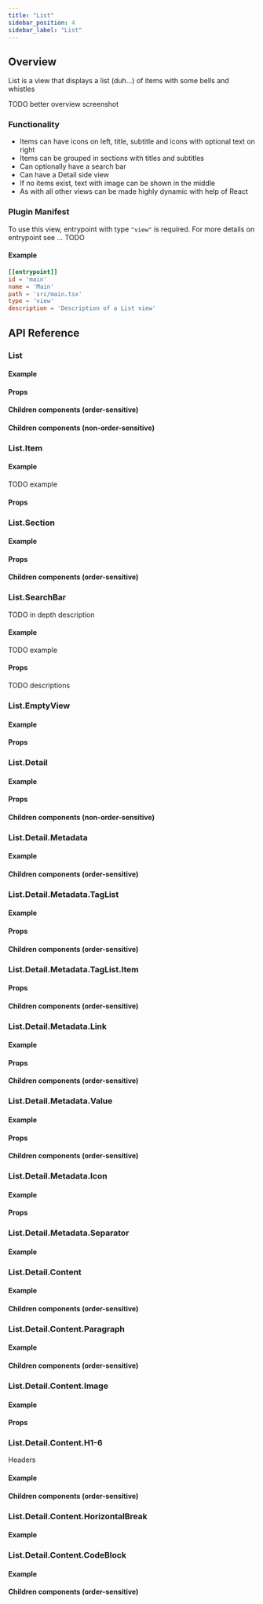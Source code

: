```yaml
---
title: "List"
sidebar_position: 4
sidebar_label: "List"
---
```






















## Overview

List is a view that displays a list (duh...) of items with some bells and whistles

TODO better overview screenshot
<UiScreenshot imgPath="/img/screenshots/docs_list/main/default.png"/>

### Functionality
- Items can have icons on left, title, subtitle and icons with optional text on right
- Items can be grouped in sections with titles and subtitles
- Can optionally have a search bar
- Can have a Detail side view
- If no items exist, text with image can be shown in the middle
- As with all other views can be made highly dynamic with help of React

### Plugin Manifest

To use this view, entrypoint with type `"view"` is required. For more details on entrypoint see ... TODO

#### Example
```toml
[[entrypoint]]
id = 'main'
name = 'Main'
path = 'src/main.tsx'
type = 'view'
description = 'Description of a List view'
```

## API Reference

### List
<ListDescription/>

#### Example
<ListCode/>

#### Props
<ListProps/>

#### Children components (order-sensitive)
<ListOrderedMembers/>

#### Children components (non-order-sensitive)
<ListPerTypeMembers/>



### List.Item
<ListItemDescription/>

#### Example
TODO example
<ListItemCode/>

#### Props
<ListItemProps/>



### List.Section
<ListSectionDescription/>

#### Example
<ListSectionCode/>

#### Props
<ListSectionProps/>

#### Children components (order-sensitive)
<ListSectionOrderedMembers/>



### List.SearchBar
<SearchBarDescription/>

TODO in depth description

#### Example
TODO example
<SearchBarCode/>

#### Props
TODO descriptions
<SearchBarProps/>



### List.EmptyView
<EmptyViewDescription/>

#### Example
<EmptyViewCode/>

#### Props
<EmptyViewProps/>



### List.Detail
<DetailDescription/>

#### Example
<DetailCode/>

#### Props
<DetailProps/>

#### Children components (non-order-sensitive)
<DetailPerTypeMembers/>



### List.Detail.Metadata
<MetadataDescription/>

#### Example
<MetadataCode/>

#### Children components (order-sensitive)
<MetadataOrderedMembers/>



### List.Detail.Metadata.TagList
<MetadataTagListDescription/>

#### Example
<MetadataTagListCode/>

#### Props
<MetadataTagListProps/>

#### Children components (order-sensitive)
<MetadataTagListOrderedMembers/>



### List.Detail.Metadata.TagList.Item
<MetadataTagListItemDescription/>

#### Props
<MetadataTagListItemProps/>

#### Children components (order-sensitive)
<MetadataTagListItemOrderedMembers/>



### List.Detail.Metadata.Link
<MetadataLinkDescription/>

#### Example
<MetadataLinkCode/>

#### Props
<MetadataLinkProps/>

#### Children components (order-sensitive)
<MetadataLinkOrderedMembers/>



### List.Detail.Metadata.Value
<MetadataValueDescription/>

#### Example
<MetadataValueCode/>

#### Props
<MetadataValueProps/>

#### Children components (order-sensitive)
<MetadataValueOrderedMembers/>



### List.Detail.Metadata.Icon
<MetadataIconDescription/>

#### Example
<MetadataIconCode/>

#### Props
<MetadataIconProps/>



### List.Detail.Metadata.Separator
<MetadataSeparatorDescription/>

#### Example
<MetadataSeparatorCode/>



### List.Detail.Content
<ContentDescription/>

#### Example
<ContentCode/>

#### Children components (order-sensitive)
<ContentOrderedMembers/>



### List.Detail.Content.Paragraph
<ParagraphDescription/>

#### Example
<ParagraphCode/>

#### Children components (order-sensitive)
<ParagraphOrderedMembers/>


### List.Detail.Content.Image
<ImageDescription/>

#### Example
<ImageCode/>

#### Props
<ImageProps/>



### List.Detail.Content.H1-6
Headers

#### Example
<HXCode/>

#### Children components (order-sensitive)
<HXMembers/>



### List.Detail.Content.HorizontalBreak
<HorizontalBreakDescription/>

#### Example
<HorizontalBreakCode/>



### List.Detail.Content.CodeBlock
<CodeBlockDescription/>

#### Example
<CodeBlockCode/>

#### Children components (order-sensitive)
<CodeBlockMembers/>

